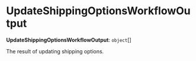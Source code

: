 
# UpdateShippingOptionsWorkflowOutput

 **UpdateShippingOptionsWorkflowOutput**: `object`[]

The result of updating shipping options.
